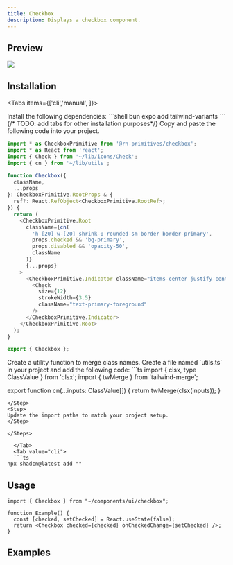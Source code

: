 ```yaml
---
title: Checkbox
description: Displays a checkbox component.
---
```



## Preview

![](./preview/checkbox.png)

## Installation

<Tabs items={['cli','manual', ]}>
  <Tab value="manual">
   
<Steps>

<Step>
Install the following dependencies:
```shell
bun expo add tailwind-variants
```
{/* TODO: add tabs for other installation purposes*/}

</Step>
<Step>
Copy and paste the following code into your project.

```ts
import * as CheckboxPrimitive from '@rn-primitives/checkbox';
import * as React from 'react';
import { Check } from '~/lib/icons/Check';
import { cn } from '~/lib/utils';

function Checkbox({
  className,
  ...props
}: CheckboxPrimitive.RootProps & {
  ref?: React.RefObject<CheckboxPrimitive.RootRef>;
}) {
  return (
    <CheckboxPrimitive.Root
      className={cn(
        'h-[20] w-[20] shrink-0 rounded-sm border border-primary',
        props.checked && 'bg-primary',
        props.disabled && 'opacity-50',
        className
      )}
      {...props}
    >
      <CheckboxPrimitive.Indicator className="items-center justify-center h-full w-full">
        <Check
          size={12}
          strokeWidth={3.5}
          className="text-primary-foreground"
        />
      </CheckboxPrimitive.Indicator>
    </CheckboxPrimitive.Root>
  );
}

export { Checkbox };
```

</Step>
<Step>
Create a utility function to merge class names. 
Create a file named `utils.ts` in your project and add the following code:
```ts
import { clsx, type ClassValue } from 'clsx';
import { twMerge } from 'tailwind-merge';

export function cn(...inputs: ClassValue[]) {
  return twMerge(clsx(inputs));
}
```
</Step>
<Step>
Update the import paths to match your project setup.
</Step>

</Steps>
  
  </Tab>
  <Tab value="cli">
  ```ts
npx shadcn@latest add ""
```
  </Tab>
</Tabs>

## Usage

```tsx
import { Checkbox } from "~/components/ui/checkbox";
```

```tsx
function Example() {
  const [checked, setChecked] = React.useState(false);
  return <Checkbox checked={checked} onCheckedChange={setChecked} />;
}
```

## Examples
